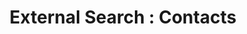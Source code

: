 ---
"title" : "External Search : Contacts"
openapi: post /v1/external_search/{databaseName}/contacts
---